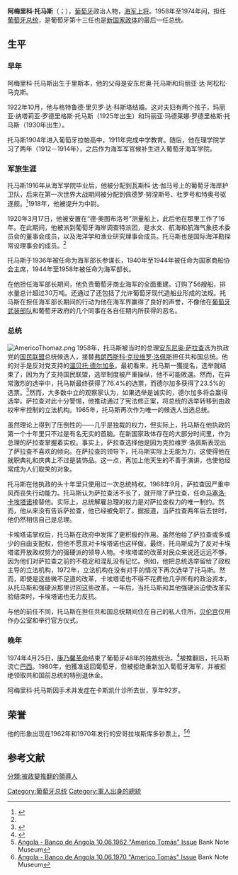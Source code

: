 {{noteTA
|G1=People
}}
{{Infobox officeholder
| honorific-prefix = 
| native_name= Américo Tomás
| native_name_lang= pt
| honorific-suffix = 
| image= Américo Tomás.png
| caption= 1968年10月位于[[菲盖罗杜什维纽什|菲盖罗杜什维纽什]]
| order= <!-- Please do not add his order, it is against WP:MOS, unused and clutter, only exception is the President of the United States. -->
| office= [[葡萄牙总统|葡萄牙总统]]
| term_start= 1958年8月9日
| term_end= 1974年4月25日
| primeminister= [[安东尼奥·德·奥利维拉·萨拉查|安东尼奥·德·奥利维拉·萨拉查]]<br />[[马尔塞洛·达斯内维斯·阿尔维斯·卡埃塔诺|马尔塞洛·达斯内维斯·阿尔维斯·卡埃塔诺]]
| predecessor= [[弗朗西斯科·克拉维罗·洛佩斯|弗朗西斯科·克拉维罗·洛佩斯]]
| successor= [[安东尼奥·斯皮诺拉|安东尼奥·斯皮诺拉]]
| office2= 海军部长
| term_start2= 1944年9月6日
| term_end2= 1958年5月10日
| primeminister2= [[安东尼奥·德·奥利维拉·萨拉查|安东尼奥·德·奥利维拉·萨拉查]]
| birth_date= {{Birth date|1894|11|19}}
| birth_place= {{flag|Kingdom of Portugal}}[[里斯本|里斯本]]
| death_date= {{Death date and age|1987|9|18|1894|11|19}}
| death_place= {{POR}}[[卡斯凯什|卡斯凯什]]
| party= [[国民联盟_(葡萄牙)|国民联盟]]
| profession= 海军军官
| alma_mater= 葡萄牙海军学校
| allegiance= {{flag|Portugal}}
| branch= 葡萄牙海军
| serviceyears= 1914－1974年
| rank= 海军少将
| battles= [[第一次世界大战|第一次世界大战]]<br />[[葡萄牙殖民地战争|葡萄牙殖民地战争]]
| commands=
| signature= AssinaturaAmericoThomaz.svg
}}
'''阿梅里科·托马斯'''（{{lang-pt|Américo Deus Rodrigues Tomás}}；{{bd|1894年|10月19日|1987年|9月18日|}}），[[葡萄牙|葡萄牙]]政治人物，[[海军上将|海军上将]]。1958年至1974年间，担任[[葡萄牙总统|葡萄牙总统]]，是葡萄牙第十三任也是[[新国家政体|新国家政体]]的最后一任总统。

== 生平 ==
===早年===
阿梅里科·托马斯出生于里斯本，他的父母是安东尼奥·托马斯和玛丽亚·达·阿松松·马克斯。

1922年10月，他与格特鲁德·里贝罗·达·科斯塔结婚。这对夫妇有两个孩子，玛丽亚·纳塔莉亚·罗德里格斯·托马斯（1925年出生）和玛丽亚·玛德莱娜·罗德里格斯·托马斯（1930年出生）。

托马斯1904年进入葡萄牙拉帕高中，1911年完成中学教育。随后，他在理学院学习了两年（1912－1914年），之后作为海军军官候补生进入葡萄牙海军学院。

=== 军旅生涯 ===
托马斯1916年从海军学院毕业后，他被分配到瓦斯科·达·伽马号上的葡萄牙海岸护卫队，后来在第一次世界大战期间被分配到佩德罗·努涅斯号、杜罗号和特奥号驱逐舰。<ref name="A República">{{cite web |url= http://jorgesampaio.arquivo.presidencia.pt/pt/palacio/presidentes/americo_tomas.html |title= Américo de Deus Rodrigues Thomaz |last= Mascarenhas |first= João Mário |authorlink=  |author2= António José Telo |year= 1997 |work= A República e seus presidentes |language= pt |access-date= 2020-12-25 |archive-date= 2020-11-14 |archive-url= https://web.archive.org/web/20201114001205/http://jorgesampaio.arquivo.presidencia.pt/pt/palacio/presidentes/americo_tomas.html |dead-url= no }}</ref>1918年，他被提升为中尉。

1920年3月17日，他被安置在“德·奥图布洛号”测量船上，此后他在那里工作了16年。在此期间，他被派到葡萄牙海岸调查特派团，是水文、航海和航海气象技术委员会的董事会成员，以及海洋学和渔业研究理事会成员。托马斯也是国际海洋勘探常设理事会的成员。<ref name="A República"/>

托马斯于1936年被任命为海军部长参谋长，1940年至1944年被任命为国家商船协会主席，1944年至1958年被任命为海军部长。

在他担任海军部长期间，他负责葡萄牙商业海军的全面重建。订购了56艘船，排水量总计超过30万吨。还通过了还包括了允许葡萄牙现代造船业形成的法规。托马斯在担任海军部长期间的行动为他在海军界赢得了良好的声誉，不像他在[[葡萄牙武装部队|葡萄牙武装部队]]和葡萄牙政府的几个同事在各自任期内所获得的恶名。
=== 总统 ===
[[File:AmericoThomaz.png|thumb]]
1958年，托马斯被当时的总理[[安东尼奥·萨拉查|安东尼奥·萨拉查]]选为执政党的[[国民联盟_(葡萄牙)|国民联盟]]总统候选人，接替[[弗朗西斯科·克拉维罗·洛佩斯|弗朗西斯科·克拉维罗·洛佩斯]]担任共和国总统。他的对手是反对党支持的[[温贝托·德尔加多|温贝托·德尔加多]]。最初看来，托马斯一獲提名，选举就结束了，因为为了支持国民联盟，选举制度被严重操纵，他不可能敗選。然而，在异常激烈的选举中，托马斯最终获得了76.4%的选票，而德尔加多获得了23.5%的选票。<ref>{{cite web|last =ISCSP|title =Eleições presidenciais de 1958|publisher =ISCSP|url =http://www.iscsp.utl.pt/~cepp/eleicoes_portuguesas/1958.htm|archive-url =https://web.archive.org/web/20120406111906/http://www.iscsp.utl.pt/~cepp/eleicoes_portuguesas/1958.htm|archive-date =2012-04-06}}</ref>然而，大多数中立的观察家认为，如果选举是诚实的，德尔加多将会赢得选举。萨拉查对此十分警惕，他推动通过了宪法修正案，将总统的选举转移到由政权牢牢控制的立法机构。1965年，托马斯再次作为唯一的候选人当选总统。

虽然理论上得到了压倒性的——几乎是独裁的权力，但实际上，托马斯在他执政的第一个十年里只不过是有名无实的首脑。在新国家政体存在的大部分时间里，作为总理的萨拉查掌握着实权。事实上，萨拉查选择他是因为克拉维罗·洛佩斯表现出了萨拉查不喜欢的倾向。在萨拉查的领导下，托马斯实际上无能为力，这使得他在就职典礼和庆典上不过是装饰品。这一点，再加上他天生的不善于演讲，也使他经常成为人们取笑的对象。

托马斯在他执政的头十年里只使用过一次总统特权。1968年9月，萨拉查因严重中风而丧失行动能力。托马斯认为萨拉查活不长了，就开除了萨拉查，任命[[马塞洛·卡埃塔诺|马塞洛·卡埃塔诺]]接替他。实际上，总统解雇总理的权力是对萨拉查权力的唯一制约。然而，他从来没有告诉萨拉查，他已经被免职了。据报道，当萨拉查两年后去世时，他仍然相信自己是总理。

卡埃塔诺掌权后，托马斯在政府中发挥了更积极的作用。虽然他给了萨拉查或多或少的自由支配权，但他不愿意对卡埃塔诺也这样做。最终，托马斯成为了反对卡埃塔诺开放政权努力的强硬派的领导人物。卡埃塔诺的改革对民众来说还远远不够，因为他们对萨拉查之前的不稳定和混乱没有记忆。例如，他把总统选举留给了政权主导的立法机构，1972年，立法机构在没有对手的情况下再次选举了托马斯。然而，即使是这些微不足道的改革，卡埃塔诺也不得不花费他几乎所有的政治资本，从托马斯和强硬派那里讨回这些改革。一年后，当托马斯和其他强硬派迫使改革实验结束时，卡埃塔诺也无力反抗。

与他的前任不同，托马斯在担任共和国总统期间住在自己的私人住所，[[贝伦宫|贝伦宫]]仅用作办公室和举行官方仪式。

===晚年===
1974年4月25日，[[康乃馨革命|康乃馨革命]]结束了葡萄牙48年的独裁统治。<ref>{{citation |url=http://dre.pt/pdfgratis/1974/04/09701.pdf |title=Junta da Salvação Nacional |publisher=Diário da República |location=Lisbon, Portugal |date=1974-04-25 |issue=Decree-Law 1/74 |language=pt |accessdate=2013-07-14 |archive-date=2012-04-07 |archive-url=https://web.archive.org/web/20120407092452/http://dre.pt/pdfgratis/1974/04/09701.pdf |dead-url=no }}</ref>被推翻后，托马斯流亡[[巴西|巴西]]。1980年，他獲准返回葡萄牙，但被拒绝重新加入葡萄牙海军，并被拒绝领取共和国前总统的特别退休金。

阿梅里科·托马斯因手术并发症在卡斯凯什诊所去世，享年92岁。

==荣誉==
他的形象出现在1962年和1970年发行的安哥拉埃斯库多钞票上。<ref>[http://www.banknote.ws/COLLECTION/countries/AFR/ANG/ANG-BDA.htm#1962%20Americo%20Tom%C3%A1s%20Issue  Angola - Banco de Angola 10.06.1962 "Americo Tomás" Issue] {{Wayback|url=http://www.banknote.ws/COLLECTION/countries/AFR/ANG/ANG-BDA.htm#1962%20Americo%20Tom%C3%A1s%20Issue |date=20200217002624 }} Bank Note Museum</ref><ref>[http://www.banknote.ws/COLLECTION/countries/AFR/ANG/ANG-BDA.htm#1970%20Americo%20Tom%C3%A1s%20Issue Angola - Banco de Angola 10.06.1970 "Americo Tomás" Issue] {{Wayback|url=http://www.banknote.ws/COLLECTION/countries/AFR/ANG/ANG-BDA.htm#1970%20Americo%20Tom%C3%A1s%20Issue |date=20200217002624 }} Bank Note Museum</ref>

==参考文献==
{{reflist}}

{{S-start}}
{{s-hou||1894年|10月19日|1987年|9月18日|}}
{{S-reg}}
{{S-bef|before=[[弗朗西斯科·克拉維羅·洛佩斯|弗朗西斯科·克拉維羅·洛佩斯]]}}
{{S-ttl|title=[[File:Coat_of_arms_of_Portugal.svg|40px]]<br />[[葡萄牙總統|葡萄牙總統]]|years=1958年8月9日－1974年4月25日}}
{{S-aft|after=[[安東尼奧·斯皮諾拉|安東尼奧·斯皮諾拉]]}}
{{s-end}}

{{葡萄牙总统}}

{{Authority control}}
[[Category:葡萄牙总统|Category:葡萄牙总统]]
[[Category:軍人出身的總統|Category:軍人出身的總統]]
[[分類:被政變推翻的領導人|分類:被政變推翻的領導人]]